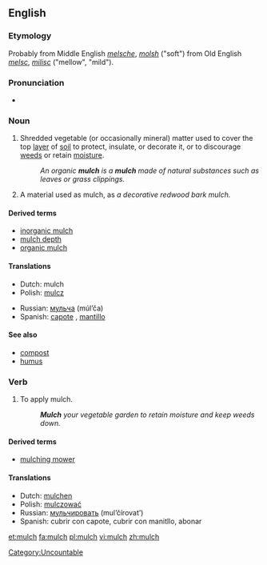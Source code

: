 {{wikipedia}}
==English==

===Etymology===
Probably from Middle English ''[[melsche]]'', ''[[molsh]]'' ("soft") from Old English ''[[melsc]]'', ''[[milisc]]'' ("mellow", "mild").

===Pronunciation===
* {{IPA|/mʌltʃ/}}

===Noun===
{{en-noun|es|-}}

# {{context|uncountable|agriculture}} Shredded vegetable (or occasionally mineral) matter used to cover the top [[layer]] of [[soil]] to protect, insulate, or decorate it, or to discourage [[weed]]s or retain [[moisture]].
#:''An organic '''mulch''' is a '''mulch''' made of natural substances such as leaves or grass clippings.''
# {{context|countable|agriculture}} A material used as mulch, as ''a decorative redwood bark mulch.''

====Derived terms====
* [[inorganic mulch]]
* [[mulch depth]]
* [[organic mulch]]

====Translations====
{{top}}
*Dutch: mulch
*Polish: [[mulcz]] {{m}}
{{mid}}
*Russian: [[мульча]] (múl’ča) {{f}}
*Spanish: [[capote]] {{m}}, [[mantillo]] {{m}}
{{bottom}}

====See also====
*[[compost]]
*[[humus]]

===Verb===
{{en-verb|mulch|es}}

# {{agriculture}} To apply mulch.
#:'''''Mulch''' your vegetable garden to retain moisture and keep weeds down.''

====Derived terms====
* [[mulching mower]]

====Translations====
{{top}}
*Dutch: [[mulchen]]
*Polish: [[mulczować]]
*Russian: [[мульчировать]] (mul’čírovat’)
*Spanish: cubrir con capote, cubrir con manitllo, abonar
{{bottom}}

[[Category:Uncountable]]

[[et:mulch]]
[[fa:mulch]]
[[pl:mulch]]
[[vi:mulch]]
[[zh:mulch]]